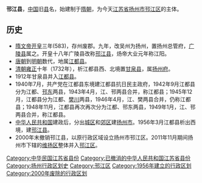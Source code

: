 {{Unreferenced|time=2021-09-09T23:36:57+00:00}}
'''邗江县'''，[[中国|中国]]旧[[县|县]]名，始建制于[[隋朝|隋朝]]，为今天[[江苏省|江苏省]][[扬州市|扬州市]][[邗江区|邗江区]]的主体。

==历史==
*[[隋文帝|隋文帝]][[开皇|开皇]]三年(583)，存州废郡。九年，改吴州为扬州，置扬州总管府，[[广陵县|广陵县]]属之。开皇十八年广陵县改称[[邗江县|邗江县]]，炀帝大业元年称江阳。
*[[唐朝|唐朝]]到[[明朝|明朝]]数代，地属[[江都县|江都县]]。
*[[清朝|清朝]][[雍正|雍正]]十年（1732年），析江都县西、北境置[[甘泉县_(清朝)|甘泉县]]，属[[扬州府|扬州府]]。
*1912年甘泉县并入[[江都县|江都县]]。
*1940年7月，共产党在江都县东境建江都县抗日民主政府，1942年9月江都县分为江都、[[邗东县|邗东]]两县，1943年4月，江、邗两县合并，称江都县；1945年12月，江都县分为江都、[[樊川镇|樊川]]两县，1946年4月，江、樊两县合并，仍称江都县；1948年11月，江都县再次再次分为江都、邗东两县，1949年1月，江、邗两县合并，称江都县。 
*[[中华人民共和国|中华人民共和国]]建政后，分出[[广陵区|城区]]和[[维扬区|郊区]]建[[扬州市|扬州市]]。1956年3月江都县析出西境，建[[邗江县|邗江县]]。
*2000年末撤销邗江县，以原行政区域设立扬州市邗江区。2011年11月期间扬州市下辖的[[维扬区|维扬区]]整体并入[[邗江区|邗江区]]。
{{中華民國江蘇省行政區劃}}
{{江苏行政区划小作品}}
{{DEFAULTSORT:H}}
[[Category:中华民国江苏省县份|Category:中华民国江苏省县份]]
[[Category:已撤消的中华人民共和国江苏省县份|Category:已撤消的中华人民共和国江苏省县份]]
[[Category:扬州行政区划史|Category:扬州行政区划史]]
[[Category:邗江区|Category:邗江区]]
[[Category:1956年建立的行政区划|Category:1956年建立的行政区划]]
[[Category:2000年废除的行政区划|Category:2000年废除的行政区划]]